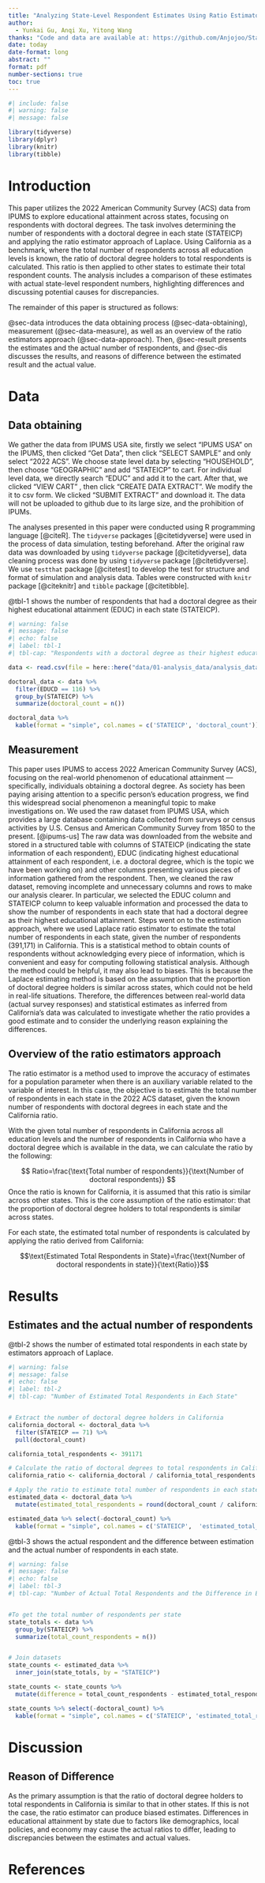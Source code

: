 ```yaml
---
title: "Analyzing State-Level Respondent Estimates Using Ratio Estimators: A Case Study with 2022 ACS Data"
author: 
  - Yunkai Gu, Anqi Xu, Yitong Wang
thanks: "Code and data are available at: https://github.com/Anjojoo/State-Level-Respondent-Estimates."
date: today
date-format: long
abstract: ""
format: pdf
number-sections: true
toc: true
---
```


```r
#| include: false
#| warning: false
#| message: false

library(tidyverse)
library(dplyr)
library(knitr)
library(tibble)
```

# Introduction

This paper utilizes the 2022 American Community Survey (ACS) data from IPUMS to explore educational attainment across states, focusing on respondents with doctoral degrees. The task involves determining the number of respondents with a doctoral degree in each state (STATEICP) and applying the ratio estimator approach of Laplace. Using California as a benchmark, where the total number of respondents across all education levels is known, the ratio of doctoral degree holders to total respondents is calculated. This ratio is then applied to other states to estimate their total respondent counts. The analysis includes a comparison of these estimates with actual state-level respondent numbers, highlighting differences and discussing potential causes for discrepancies.

The remainder of this paper is structured as follows:

@sec-data introduces the data obtaining process (@sec-data-obtaining), measurement (@sec-data-measure), as well as an overview of the ratio estimators approach (@sec-data-approach). Then, @sec-result presents the estimates and the actual number of respondents, and @sec-dis discusses the results, and reasons of difference between the estimated result and the actual value. 



# Data {#sec-data}

## Data obtaining {#sec-data-obtaining}

We gather the data from IPUMS USA site, firstly we select “IPUMS USA” on the IPUMS, then clicked “Get Data”, then click “SELECT SAMPLE” and only select “2022 ACS”.  We choose state level data by selecting “HOUSEHOLD”, then choose “GEOGRAPHIC” and add “STATEICP” to cart. For individual level data, we directly search "EDUC" and add it to the cart. After that, we clicked “VIEW CART” , then  click  “CREATE DATA EXTRACT".  We modify the it to csv form. We clicked “SUBMIT EXTRACT" and download it. The data will not be uploaded to github due to its large size, and the prohibition of IPUMs.

The analyses presented in this paper were conducted using R programming language [@citeR]. The `tidyverse` packages [@citetidyverse] were used in the process of data simulation, testing beforehand. After the original raw data was downloaded by using `tidyverse` package [@citetidyverse], data cleaning process was done by using `tidyverse` package [@citetidyverse]. We use `testthat` package [@citetest] to develop the test for structure and format of simulation and analysis data. Tables were constructed with `knitr` package [@citeknitr] and `tibble` package [@citetibble].

@tbl-1 shows the number of respondents that had a doctoral degree as their highest educational attainment (EDUC) in each state (STATEICP).

```r
#| warning: false
#| message: false
#| echo: false
#| label: tbl-1
#| tbl-cap: "Respondents with a doctoral degree as their highest educational attainment in each state"

data <- read.csv(file = here::here("data/01-analysis_data/analysis_data.csv"))

doctoral_data <- data %>% 
  filter(EDUCD == 116) %>% 
  group_by(STATEICP) %>%
  summarize(doctoral_count = n())

doctoral_data %>%
  kable(format = "simple", col.names = c('STATEICP', 'doctoral_count'))
```

## Measurement {#sec-data-measure}

This paper uses IPUMS to access 2022 American Community Survey (ACS), focusing on the real-world phenomenon of educational attainment — specifically, individuals obtaining a doctoral degree. As society has been paying arising attention to a specific person’s education progress, we find this widespread social phenomenon a meaningful topic to make investigations on.
We used the raw dataset from IPUMS USA, which provides a large database containing data collected from surveys or census activities by U.S. Census and American Community Survey from 1850 to the present. [@ipums-us] The raw data was downloaded from the website and stored in a structured table with columns of STATEICP (indicating the state information of each respondent), EDUC (indicating highest educational attainment of each respondent, i.e. a doctoral degree, which is the topic we have been working on) and other columns presenting various pieces of information gathered from the respondent.
Then, we cleaned the raw dataset, removing incomplete and unnecessary columns and rows to make our analysis clearer. In particular, we selected the EDUC column and STATEICP column to keep valuable information and processed the data to show the number of respondents in each state that had a doctoral degree as their highest educational attainment.
Steps went on to the estimation approach, where we used Laplace ratio estimator to estimate the total number of respondents in each state, given the number of respondents (391,171) in California. This is a statistical method to obtain counts of respondents without acknowledging every piece of information, which is convenient and easy for computing following statistical analysis.
Although the method could be helpful, it may also lead to biases. This is because the Laplace estimating method is based on the assumption that the proportion of doctoral degree holders is similar across states, which could not be held in real-life situations. Therefore, the differences between real-world data (actual survey responses) and statistical estimates as inferred from California's data was calculated to investigate whether the ratio provides a good estimate and to consider the underlying reason explaining the differences.

## Overview of the ratio estimators approach {#sec-data-approach}

The ratio estimator is a method used to improve the accuracy of estimates for a population parameter when there is an auxiliary variable related to the variable of interest. In this case, the objective is to estimate the total number of respondents in each state in the 2022 ACS dataset, given the known number of respondents with doctoral degrees in each state and the California ratio.

With the given total number of respondents in California across all education levels and the number of respondents in California who have a doctoral degree which is available in the data, we can calculate the ratio by the following:

$$
Ratio=\frac{\text{Total number of respondents}}{\text{Number of doctoral respondents}}
$$
Once the ratio is known for California, it is assumed that this ratio is similar across other states. This is the core assumption of the ratio estimator: that the proportion of doctoral degree holders to total respondents is similar across states.

For each state, the estimated total number of respondents is calculated by applying the ratio derived from California:

$$\text{Estimated Total Respondents in State}=\frac{\text{Number of doctoral respondents in state}}{\text{Ratio}}$$


# Results {#sec-result}

## Estimates and the actual number of respondents


@tbl-2 shows the number of estimated total respondents in each state by estimators approach of Laplace.


```r
#| warning: false
#| message: false
#| echo: false
#| label: tbl-2
#| tbl-cap: "Number of Estimated Total Respondents in Each State"


# Extract the number of doctoral degree holders in California
california_doctoral <- doctoral_data %>% 
  filter(STATEICP == 71) %>% 
  pull(doctoral_count)

california_total_respondents <- 391171

# Calculate the ratio of doctoral degrees to total respondents in California
california_ratio <- california_doctoral / california_total_respondents

# Apply the ratio to estimate total number of respondents in each state
estimated_data <- doctoral_data %>%
  mutate(estimated_total_respondents = round(doctoral_count / california_ratio, 1))

estimated_data %>% select(-doctoral_count) %>%
  kable(format = "simple", col.names = c('STATEICP',  'estimated_total_respondents'))
```


@tbl-3 shows the actual respondent and the difference between estimation and the actual number of respondents in each state.


```r
#| warning: false
#| message: false
#| echo: false
#| label: tbl-3
#| tbl-cap: "Number of Actual Total Respondents and the Difference in Each State"


#To get the total number of respondents per state
state_totals <- data %>%
  group_by(STATEICP) %>%
  summarize(total_count_respondents = n())


# Join datasets
state_counts <- estimated_data %>%
  inner_join(state_totals, by = "STATEICP")

state_counts <- state_counts %>%
  mutate(difference = total_count_respondents - estimated_total_respondents)

state_counts %>% select(-doctoral_count) %>%
  kable(format = "simple", col.names = c('STATEICP', 'estimated_total_respondents', 'total_count_respondents', 'difference'))
```


# Discussion {#sec-dis}
## Reason of Difference

As the primary assumption is that the ratio of doctoral degree holders to total respondents in California is similar to that in other states. If this is not the case, the ratio estimator can produce biased estimates. Differences in educational attainment by state due to factors like demographics, local policies, and economy may cause the actual ratios to differ, leading to discrepancies between the estimates and actual values.

# References



